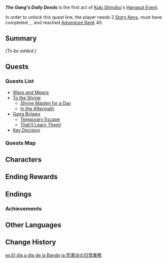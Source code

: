{{Meta
|missing_summary = yes
}}
{{Act Infobox
|image          = Story Card Hangout Kuki Shinobu.png
|type           = Story
|group          = Hangout Event
|actNum         = I
|character      = Kuki Shinobu
|ARReq          = 40
|archonQuestReq = [[Interlude Chapter]]: Act II - [[Perilous Trail]]
|storyQuestReq  = [[Taurus Iracundus Chapter]]: Act I - [[Rise Up, Golden Soul]]
|keyReq         = 2
}}
'''''The Gang's Daily Deeds''''' is the first act of [[Kuki Shinobu]]'s [[Hangout Event]].

In order to unlock this quest line, the player needs 2 [[Story Key]]s, must have completed {{Quest|Rise Up, Golden Soul|showType=0}}, {{Quest|Perilous Trail|showType=0}}, and reached [[Adventure Rank]] 40.

==Summary==
''(To be added.)''

==Quests==
===Quests List===
* [[Ways and Means]]
* [[To the Shrine]]
** [[Shrine Maiden for a Day]]
** [[In the Aftermath (Hangout Event)|In the Aftermath]]
* [[Gang Bylaws]]
** [[Temporary Escape]]
** [[That'll Learn Them!]]
* [[Key Decision]]
{{Clr}}
===Quests Map===
{{Map:The Gang's Daily Deeds}}

==Characters==
{{Character Appearances|type=Hangout Event}}

==Ending Rewards==
{{Hangout Event Rewards
|1 hangout memory = {{Card|Adventure EXP|100}}{{Card|Primogem|20}}{{Card|Guide to Elegance|3}}
|2 hangout memory = {{Card|Adventure EXP|100}}{{Card|Hero's Wit|5}}{{Card|Vajrada Amethyst Fragment|3}}
|3 hangout memory = {{Card|Adventure EXP|100}}{{Card|Primogem|20}}{{Card|Omurice Waltz|5}}
|4 hangout memory = {{Card|Adventure EXP|100}}{{Card|Hero's Wit|5}}{{Card|Vajrada Amethyst Fragment|3}}
|5 hangout memory = {{Card|Adventure EXP|100}}{{Card|Primogem|20}}{{Card|Guide to Elegance|3}}
}}

==Endings==
{{Hangout Event Endings
|character    = Kuki Shinobu
|act          = 1
|ending1      = Unexpected Wages
|ending1_text = Will the next development be fortunate... or unfortunate?
|ending2      = "Time For Some Secret Dealings..."
|ending2_text = For the sake of the Arataki Gang's future, you suppose you can play this "Chief Advisor" role for a bit.
|ending3      = Official Business!
|ending3_text = Hanamizaka is full of many paths, and the first of these is "abide by the law."
|ending4      = Doom Arrives Just the Same
|ending4_text = "I'm honestly more afraid of Shinobu when she's mad than Kairagi or the Fatui..."
|ending5      = The Arataki Gang Community Service Chronicle
|ending5_text = The Arataki Gang's path is never short of bumps along the way, even in such matters as sweeping the streets.
}}

===Achievements===
{{Achievement Topic Table|quest=The Gang's Daily Deeds|requirements=1}}

==Other Languages==
{{Other Languages
|en      = The Gang's Daily Deeds
|zhs     = 帮派的日常事务
|zhs_rm  = Bāngpài de Rìcháng Shìwù
|zht     = 幫派的日常事務
|zht_rm  = Bāngpài de Rìcháng Shìwù
|zh_tl   = The Gang's Daily Matters
|ja      = 荒瀧派の日常業務
|ja_rm   = Arataki-ha no Nichijou Gyoumu{{Assumed}}
|ja_tl   = Arataki Gang's Daily Works
|ko      = 조직의 일상 업무
|ko_rm   = Jojik-ui Ilsang Eopmu
|ko_tl   = The Gang's Daily Works
|es      = El día a día de la Banda
|es_tl   = The day to day life of the Gang
|fr      = Les affaires quotidiennes du gang
|fr_tl   = The Daily Matters of the Gang
|ru      = Повседневные дела банды
|ru_tl   = Gang's Daily Matters
|th      = ภารกิจประจำวันของแก๊ง
|th_rm   = 
|th_tl   = 
|vi      = Công Việc Hằng Ngày Của Bang Phái
|vi_tl   = Daily Work of the Gang
|de      = Tägliche Angelegenheiten der Bande
|de_tl   = Daily Affairs of the Gang
|id      = Kebutuhan Harian Geng
|id_tl   = Gang's Daily Needs
|pt      = Assuntos Cotidianos da Gangue
|pt_tl   = 
|tr      = Çetenin Günlük İşleri
|tr_tl   = 
|it      = Imprese quotidiane della banda
|it_tl   = 
}}

==Change History==
{{Change History|2.7}}

[[es:El día a día de la Banda]]
[[ja:荒瀧派の日常業務]]